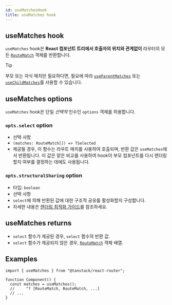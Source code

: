 ```yaml
---
id: useMatchesHook
title: useMatches hook
---
```


## useMatches hook

`useMatches` hook은 **React 컴포넌트 트리에서 호출자의 위치와 관계없이** 라우터의 모든 [`RouteMatch`](../types/RouteMatchType.md) 객체를 반환합니다.

> [!TIP]
> 부모 또는 자식 매치만 필요하다면, 필요에 따라 [`useParentMatches`](./useParentMatchesHook.md) 또는 [`useChildMatches`](./useChildMatchesHook.md)를 사용할 수 있습니다.

## useMatches options

`useMatches` hook은 단일 _선택적_ 인수인 `options` 객체를 허용합니다.

### `opts.select` option

- 선택 사항
- `(matches: RouteMatch[]) => TSelected`
- 제공될 경우, 이 함수는 라우트 매치를 사용하여 호출되며, 반환 값은 `useMatches`에서 반환됩니다. 이 값은 얕은 비교를 사용하여 hook이 부모 컴포넌트를 다시 렌더링할지 여부를 결정하는 데에도 사용됩니다.

### `opts.structuralSharing` option

- 타입: `boolean`
- 선택 사항
- `select`에 의해 반환된 값에 대한 구조적 공유를 활성화할지 구성합니다.
- 자세한 내용은 [렌더링 최적화 가이드](../../guide/render-optimizations.md)를 참조하세요.

## useMatches returns

- `select` 함수가 제공된 경우, `select` 함수의 반환 값.
- `select` 함수가 제공되지 않은 경우, [`RouteMatch`](../types/RouteMatchType.md) 객체 배열.

## Examples

```tsx
import { useMatches } from "@tanstack/react-router";

function Component() {
  const matches = useMatches();
  //     ^? [RouteMatch, RouteMatch, ...]
  // ...
}
```
